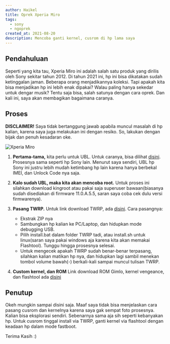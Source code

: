 ```yaml
---
author: Haikel
title: Oprek Xperia Miro
tags:
  - sony
  - ngoprek
created_at: 2021-08-20
description: Mencoba ganti kernel, cusrom di hp lama saya
---
```


## Pendahuluan

Seperti yang kita tau, Xperia Miro ini adalah salah satu produk yang dirilis oleh Sony sekitar tahun 2012. Di tahun 2021 ini, hp ini bisa dikatakan sudah ketinggalan jaman. Beberapa orang menjadikannya koleksi. Tapi apakah kita bisa menjadikan hp ini lebih enak dipakai? Walau paling hanya sekedar untuk dengar musik? Tentu saja bisa, salah satunya dengan cara oprek. Dan kali ini, saya akan membagikan bagaimana caranya.

## Proses

**DISCLAIMER!** Saya tidak bertanggung jawab apabila muncul masalah di hp kalian, karena saya juga melakukan ini dengan resiko. So, lakukan dengan bijak dan penuh kesadaran oke.

<img
  src="https://ik.imagekit.io/haikelz/blog/xperia-miro/sony2.jpg?ik-sdk-version=javascript-1.4.3&updatedAt=1669162468998"
  alt="Xperia Miro"
/>

1. **Pertama-tama,** kita perlu untuk UBL. Untuk caranya, bisa dilihat [disini](https://developer.sony.com/develop/open-devices/get-started/unlock-bootloader/how-to-unlock-bootloader/). Prosesnya sama seperti hp Sony lain. Menurut saya sendiri, UBL hp Sony ini justru lebih mudah ketimbang hp lain karena hanya berbekal IMEI, dan Unlock Code nya saja.

2. **Kalo sudah UBL, maka kita akan mencoba root.** Untuk proses ini silahkan download kingroot atau pakai saja superuser bawaan(biasanya sudah disediakan di firmware 11.0.A.5.5, saran saya coba cek dulu versi firmwarenya).

3. **Pasang TWRP.** Untuk link download TWRP, ada [disini](https://forum.xda-developers.com/attachments/twrp_miro-zip.1702672/). Cara pasangnya:

   - Ekstrak ZIP nya
   - Sambungkan hp kalian ke PC/Laptop, dan hidupkan mode debugging USB.
   - Pilih install.bat dalam folder TWRP tadi, atau install.sh untuk linux(saran saya pakai windows aja karena kita akan memakai Flashtool). Tunggu hingga prosesnya selesai.
   - Untuk mengecek apakah TWRP sudah benar-benar terpasang, silahkan kalian matikan hp nya, dan hidupkan lagi sambil menekan tombol volume bawah(-) berkali-kali sampai muncul tulisan TWRP.

4. **Custom kernel, dan ROM**
   Link download ROM Gimlo, kernel vengeance, dan flashtool ada [disini](https://www.mediafire.com/folder/eoelo8ibguw1y/Documents)

## Penutup

Okeh mungkin sampai disini saja. Maaf saya tidak bisa menjelaskan cara pasang cusrom dan kernelnya karena saya gak sempat foto prosesnya.
Kalian bisa eksplorasi sendiri. Sebenarnya sama aja sih seperti kebanyakan hp. Untuk cusrom tinggal install via TWRP, ganti kernel via flashtool dengan keadaan hp dalam mode fastboot.

Terima Kasih :)
